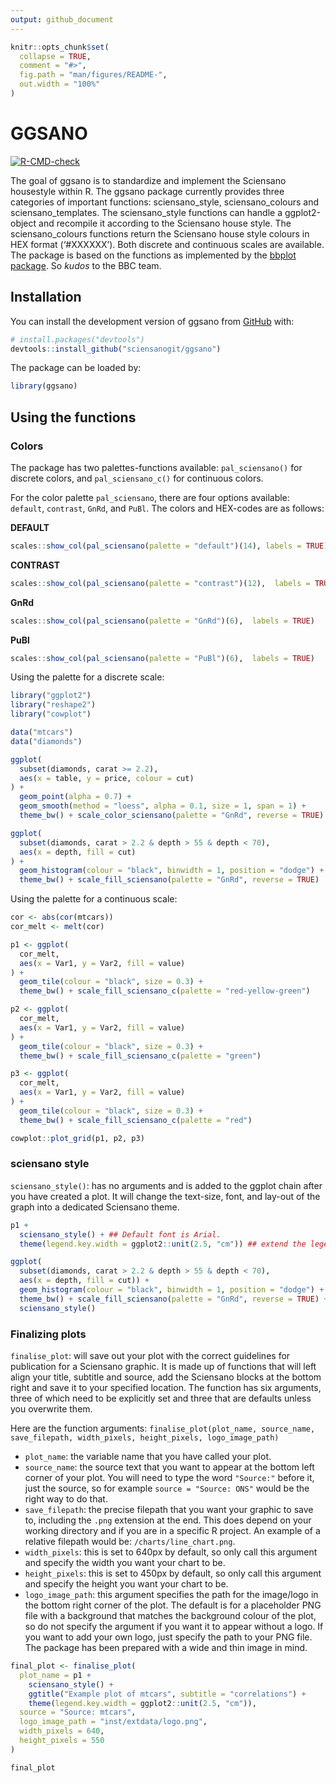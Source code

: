 ```yaml
---
output: github_document
---
```


<!-- README.md is generated from README.Rmd. Please edit that file -->

```r
knitr::opts_chunk$set(
  collapse = TRUE,
  comment = "#>",
  fig.path = "man/figures/README-",
  out.width = "100%"
)
```

# GGSANO

<!-- badges: start -->
[![R-CMD-check](https://github.com/sciensanogit/ggsano/workflows/R-CMD-check/badge.svg)](https://github.com/sciensanogit/ggsano/actions)
<!-- badges: end -->

The goal of ggsano is to standardize and implement the Sciensano housestyle within R.
The ggsano package currently provides three categories of important functions: sciensano_style, sciensano_colours and sciensano_templates. The sciensano_style functions can handle a ggplot2-object and recompile it according to the Sciensano house style. The sciensano_colours functions return the Sciensano house style colours in HEX format ('#XXXXXX'). Both discrete and continuous scales are available. The package is based on the functions as implemented by the [bbplot package](https://github.com/bbc/bbplot). So *kudos* to the BBC team.

## Installation

You can install the development version of ggsano from [GitHub](https://github.com/) with:

``` r
# install.packages("devtools")
devtools::install_github("sciensanogit/ggsano")
```

The package can be loaded by:

```r
library(ggsano)
```

## Using the functions

### Colors
The package has two palettes-functions available: `pal_sciensano()` for discrete colors, and `pal_sciensano_c()` for continuous colors.

For the color palette `pal_sciensano`, there are four options available: `default`, `contrast`, `GnRd`, and `PuBl`.  The colors and HEX-codes are as follows:

**DEFAULT**

```r
scales::show_col(pal_sciensano(palette = "default")(14), labels = TRUE)
```

**CONTRAST**

```r
scales::show_col(pal_sciensano(palette = "contrast")(12),  labels = TRUE)
```

**GnRd**

```r
scales::show_col(pal_sciensano(palette = "GnRd")(6),  labels = TRUE)
```

**PuBl**

```r
scales::show_col(pal_sciensano(palette = "PuBl")(6),  labels = TRUE)
```

Using the palette for a discrete scale:

```r
library("ggplot2")
library("reshape2")
library("cowplot")

data("mtcars")
data("diamonds")

ggplot(
  subset(diamonds, carat >= 2.2),
  aes(x = table, y = price, colour = cut)
) +
  geom_point(alpha = 0.7) +
  geom_smooth(method = "loess", alpha = 0.1, size = 1, span = 1) +
  theme_bw() + scale_color_sciensano(palette = "GnRd", reverse = TRUE)

ggplot(
  subset(diamonds, carat > 2.2 & depth > 55 & depth < 70),
  aes(x = depth, fill = cut)
) +
  geom_histogram(colour = "black", binwidth = 1, position = "dodge") +
  theme_bw() + scale_fill_sciensano(palette = "GnRd", reverse = TRUE)
```

Using the palette for a continuous scale:

```r
cor <- abs(cor(mtcars))
cor_melt <- melt(cor)

p1 <- ggplot(
  cor_melt,
  aes(x = Var1, y = Var2, fill = value)
) +
  geom_tile(colour = "black", size = 0.3) +
  theme_bw() + scale_fill_sciensano_c(palette = "red-yellow-green")

p2 <- ggplot(
  cor_melt,
  aes(x = Var1, y = Var2, fill = value)
) +
  geom_tile(colour = "black", size = 0.3) +
  theme_bw() + scale_fill_sciensano_c(palette = "green")

p3 <- ggplot(
  cor_melt,
  aes(x = Var1, y = Var2, fill = value)
) +
  geom_tile(colour = "black", size = 0.3) +
  theme_bw() + scale_fill_sciensano_c(palette = "red")

cowplot::plot_grid(p1, p2, p3)
```

### sciensano style

`sciensano_style()`: has no arguments and is added to the ggplot chain after you have created a plot. It will change the text-size, font, and lay-out of the graph into a dedicated Sciensano theme.

```r
p1 +
  sciensano_style() + ## Default font is Arial.
  theme(legend.key.width = ggplot2::unit(2.5, "cm")) ## extend the legend

```

```r
ggplot(
  subset(diamonds, carat > 2.2 & depth > 55 & depth < 70),
  aes(x = depth, fill = cut)) +
  geom_histogram(colour = "black", binwidth = 1, position = "dodge") +
  theme_bw() + scale_fill_sciensano(palette = "GnRd", reverse = TRUE) +
  sciensano_style()
```


### Finalizing plots

`finalise_plot`: will save out your plot with the correct guidelines for publication for a Sciensano graphic. It is made up of functions that will left align your title, subtitle and source, add the Sciensano blocks at the bottom right and save it to your specified location. The function has six arguments, three of which need to be explicitly set and three that are defaults unless you overwrite them.

Here are the function arguments: `finalise_plot(plot_name, source_name, save_filepath, width_pixels, height_pixels, logo_image_path)`

* `plot_name`: the variable name that you have called your plot.
* `source_name`: the source text that you want to appear at the bottom left corner of your plot. You will need to type the word `"Source:"` before it, just the source, so for example `source = "Source: ONS"` would be the right way to do that.
* `save_filepath`: the precise filepath that you want your graphic to save to, including the `.png` extension at the end. This does depend on your working directory and if you are in a specific R project. An example of a relative filepath would be: `/charts/line_chart.png`.
* `width_pixels`: this is set to 640px by default, so only call this argument and specify the width you want your chart to be.
* `height_pixels`: this is set to 450px by default, so only call this argument and specify the height you want your chart to be.
* `logo_image_path`: this argument specifies the path for the image/logo in the bottom right corner of the plot. The default is for a placeholder PNG file with a background that matches the background colour of the plot, so do not specify the argument if you want it to appear without a logo. If you want to add your own logo, just specify the path to your PNG file. The package has been prepared with a wide and thin image in mind.

```r
final_plot <- finalise_plot(
  plot_name = p1 + 
    sciensano_style() +
    ggtitle("Example plot of mtcars", subtitle = "correlations") +
    theme(legend.key.width = ggplot2::unit(2.5, "cm")),
  source = "Source: mtcars",
  logo_image_path = "inst/extdata/logo.png",
  width_pixels = 640,
  height_pixels = 550
)

final_plot
```

